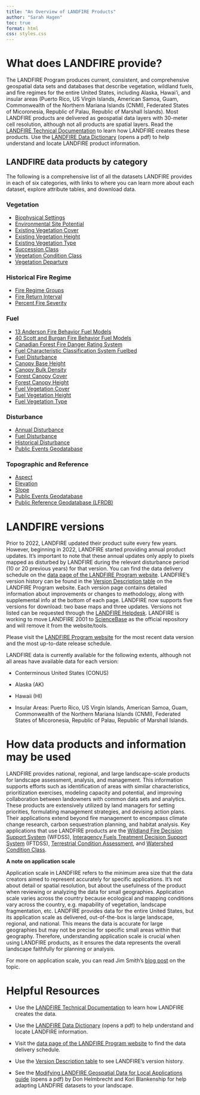 ---
title: "An Overview of LANDFIRE Products"
author: "Sarah Hagen"
toc: true
format: html
css: styles.css
---

# What does LANDFIRE provide?

The LANDFIRE Program produces current, consistent, and comprehensive geospatial data sets and databases that describe vegetation, wildland fuels, and fire regimes for the entire United States, including Alaska, Hawai'i, and insular areas (Puerto Rico, US Virgin Islands, American Samoa, Guam, Commonwealth of the Northern Mariana Islands (CNMI), Federated States of Micoronesia, Republic of Palau, Republic of Marshall Islands). Most LANDFIRE products are delivered as geospatial data layers with 30-meter cell resolution, although not all products are spatial layers. Read the [LANDFIRE Technical Documentation](https://pubs.usgs.gov/publication/ofr20231045) to learn how LANDFIRE creates these products. Use the [LANDFIRE Data Dictionary](https://www.landfire.gov/sites/default/files/documents/LF_Data_Dictionary.pdf) (opens a pdf) to help understand and locate LANDFIRE product information.

## LANDFIRE data products by category

The following is a comprehensive list of all the datasets LANDFIRE provides in each of six categories, with links to where you can learn more about each dataset, explore attribute tables, and download data.

<div class="container">
<div class="row">
<div class="vegetation">
<div class="header">
<h3>Vegetation</h3>
</div>

<div class="content">
<ul class="datalist">

<li><a href="https://landfire.gov/vegetation/bps">Biophysical Settings</a></li>

<li><a href="https://landfire.gov/vegetation/esp">Environmental Site Potential</a></li>

<li><a href="https://landfire.gov/vegetation/evc">Existing Vegetation Cover</a></li>

<li><a href="https://landfire.gov/vegetation/evh">Existing Vegetation Height</a></li>

<li><a href="https://landfire.gov/vegetation/evt">Existing Vegetation Type</a></li>

<li><a href="https://landfire.gov/vegetation/sclass">Succession Class</a></li>

<li><a href="https://landfire.gov/vegetation/vcc">Vegetation Condition Class</a></li>

<li><a href="https://landfire.gov/vegetation/vdep">Vegetation Departure</a></li>

</ul>
</div>
</div>

<div class="fireregime">
<div class="header">
<h3>Historical Fire Regime</h3>
</div>

<div class="content">
<ul class="datalist">

<li><a href="https://landfire.gov/fire-regime/frg">Fire Regime Groups</a></li>

<li><a href="https://landfire.gov/fire-regime/fri">Fire Return Interval</a></li>

<li><a href="https://landfire.gov/fire-regime/pfs">Percent Fire Severity</a></li>

</ul>
</div>
</div>

<div class="fuel">
<div class="header">
<h3>Fuel</h3>
</div>

<div class="content">
<ul class="datalist">

<li><a href="https://landfire.gov/fuel/fbfm13">13 Anderson Fire Behavior Fuel Models</a></li>

<li><a href="https://landfire.gov/fuel/fbfm40">40 Scott and Burgan Fire Behavior Fuel Models</a></li>

<li><a href="https://landfire.gov/fuel/cffdrs">Canadian Forest Fire Danger Rating System</a></li>

<li><a href="https://landfire.gov/fuel/fccs">Fuel Characteristic Classification System Fuelbed</a></li>

<li><a href="https://landfire.gov/fuel/fdist">Fuel Disturbance</a></li>

<!--<li><a href="https://landfire.gov/fuel/flm">Fuel Loading Models</a></li> -->

<li><a href="https://landfire.gov/fuel/cbh">Canopy Base Height</a></li>

<li><a href="https://landfire.gov/fuel/cbd">Canopy Bulk Density</a></li>

<li><a href="https://landfire.gov/fuel/cc">Forest Canopy Cover</a></li>

<li><a href="https://landfire.gov/fuel/ch">Forest Canopy Height</a></li>

<li><a href="https://landfire.gov/fuel/fvc">Fuel Vegetation Cover</a></li>

<li><a href="https://landfire.gov/fuel/fvh">Fuel Vegetation Height</a></li>

<li><a href="https://landfire.gov/fuel/fvt">Fuel Vegetation Type</a></li>

</ul>
</div>
</div>

<div class="disturbance">
<div class="header">
<h3>Disturbance</h3>
</div>

<div class="content">
<ul class="datalist">

<li><a href="https://landfire.gov/disturbance/annualdisturbance">Annual Disturbance</a></li>

<li><a href="https://landfire.gov/fuel/fdist">Fuel Disturbance</a></li>

<li><a href="https://landfire.gov/disturbance/hdist">Historical Disturbance</a></li>

<!-- <li><a href="https://landfire.gov/disturbance/vdist">Vegetation Disturbance</a></li> -->

<li><a href="https://landfire.gov/reference/publicevents">Public Events Geodatabase</a></li>

<!-- <li><a href="https://landfire.gov/disturbance/lf_transitiontbls">Forest Transitions Database</a></li>

<li><a href="https://landfire.gov/disturbance/lf_ntransitiontbls">Non-forest Vegetation Transitions Database</a></li>

<li><a href="https://landfire.gov/disturbance/vtm">Vegetation Transition Magnitude</a></li> -->

</ul>
</div>
</div>

<div class="reference">
<div class="header">
<h3>Topographic and Reference</h3>
</div>

<div class="content">
<ul class="datalist">

<li><a href="https://landfire.gov/topographic/aspect">Aspect</a></li>

<li><a href="https://landfire.gov/topographic/elevation">Elevation</a></li>

<li><a href="https://landfire.gov/topographic/slope">Slope</a></li>

<li><a href="https://landfire.gov/reference/publicevents">Public Events Geodatabase</a></li>

<li><a href="https://landfire.gov/reference/lfrdb">Public Reference Geodatabase (LFRDB)</a></li>

</ul>
</div>
</div>
</div>
</div>

# LANDFIRE versions

Prior to 2022, LANDFIRE updated their product suite every few years. However, beginning in 2022, LANDFIRE started providing annual product updates. It’s important to note that these annual updates only apply to pixels mapped as disturbed by LANDFIRE during the relevant disturbance period (10 or 20 previous years) for that version. You can find the data delivery schedule on the [data page of the LANDFIRE Program website](https://landfire.gov/data#schedule). LANDFIRE’s version history can be found in the [Version Description table](https://landfire.gov/data/comparison-table) on the LANDFIRE Program website. Each version page contains detailed information about improvements or changes to methodology, along with supplemental info at the bottom of each page. LANDFIRE now supports five versions for download: two base maps and three updates. Versions not listed can be requested through the [LANDFIRE Helpdesk](https://landfire.gov/contact). LANDFIRE is working to move LANDFIRE 2001 to [ScienceBase](https://www.usgs.gov/tools/sciencebase) as the official repository and will remove it from the website/tools.

::: callout-note
Please visit the [LANDFIRE Program website](https://landfire.gov/data) for the most recent data version and the most up-to-date release schedule.
:::

LANDFIRE data is currently available for the following extents, although not all areas have available data for each version:

-   Conterminous United States (CONUS)

-   Alaska (AK)

-   Hawaii (HI)

-   Insular Areas: Puerto Rico, US Virgin Islands, American Samoa, Guam, Commonwealth of the Northern Mariana Islands (CNMI), Federated States of Micoronesia, Republic of Palau, Republic of Marshall Islands.

# How data products and information may be used

LANDFIRE provides national, regional, and large landscape-scale products for landscape assessment, analysis, and management. This information supports efforts such as identification of areas with similar characteristics, prioritization exercises, modeling capacity and potential, and improving collaboration between landowners with common data sets and analytics. These products are extensively utilized by land managers for setting priorities, formulating management strategies, and devising action plans. Their applications extend beyond fire management to encompass climate change research, carbon sequestration planning, and habitat analysis. Key applications that use LANDFIRE products are the [Wildland Fire Decision Support System](https://wfdss.firenet.gov/help/Content/Home.htm) (WFDSS), [Interagency Fuels Treatment Decision Support System](https://iftdss.firenet.gov/landing_page/) (IFTDSS), [Terrestrial Condition Assessment](https://terrestrial-condition-assessment-usfs.hub.arcgis.com/), and [Watershed Condition Class](https://www.fs.usda.gov/naturalresources/watershed/condition_framework.shtml).

::: callout-note
**A note on application scale**

Application scale in LANDFIRE refers to the minimum area size that the data creators aimed to represent accurately for specific applications. It’s not about detail or spatial resolution, but about the usefulness of the product when reviewing or analyzing the data for small geographies. Application scale varies across the country because ecological and mapping conditions vary across the country, e.g. mapability of vegetation, landscape fragmentation, etc. LANDFIRE provides data for the entire United States, but its application scale as delivered, out-of-the-box is large landscape, regional, and national. This means the data is accurate for large geographies but may not be precise for specific small areas within that geography. Therefore, understanding application scale is crucial when using LANDFIRE products, as it ensures the data represents the overall landscape faithfully for planning or analysis.

For more on application scale, you can read Jim Smith’s [blog post](https://www.conservationgateway.org/ConservationPractices/FireLandscapes/LANDFIRE/Pages/landscape-scale-landfire.aspx) on the topic.
:::

# Helpful Resources

-   Use the [LANDFIRE Technical Documentation](https://pubs.usgs.gov/publication/ofr20231045) to learn how LANDFIRE creates the data.

-   Use the [LANDFIRE Data Dictionary](https://www.landfire.gov/sites/default/files/documents/LF_Data_Dictionary.pdf)  (opens a pdf) to help understand and locate LANDFIRE information.

-   Visit the [data page of the LANDFIRE Program website](https://landfire.gov/data#schedule) to find the data delivery schedule.

-   Use the [Version Description table](https://landfire.gov/data/comparison-table) to see LANDFIRE’s version history.

-   See the [Modifying LANDFIRE Geospatial Data for Local Applications guide](https://www.conservationgateway.org/ConservationPractices/FireLandscapes/LANDFIRE/Documents/ModifyingLF_DataGuide_V1.pdf) (opens a pdf) by Don Helmbrecht and Kori Blankenship for help adapting LANDFIRE datasets to your landscape.

